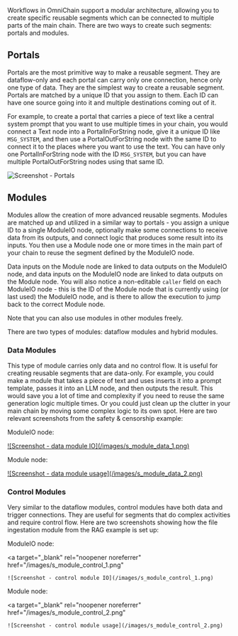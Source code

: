 Workflows in OmniChain support a modular architecture, allowing you to create specific reusable segments which can be connected to multiple parts of the main chain. There are two ways to create such segments: portals and modules.

## Portals

Portals are the most primitive way to make a reusable segment. They are dataflow-only and each portal can carry only one connection, hence only one type of data. They are the simplest way to create a reusable segment. Portals are matched by a unique ID that you assign to them. Each ID can have one source going into it and multiple destinations coming out of it.

For example, to create a portal that carries a piece of text like a central system prompt that you want to use multiple times in your chain, you would connect a Text node into a PortalInForString node, give it a unique ID like `MSG_SYSTEM`, and then use a PortalOutForString node with the same ID to connect it to the places where you want to use the text. You can have only one PortalInForString node with the ID `MSG_SYSTEM`, but you can have multiple PortalOutForString nodes using that same ID.

![Screenshot - Portals](/images/s_portals.png)

## Modules

Modules allow the creation of more advanced reusable segments. Modules are matched up and utilized in a similar way to portals - you assign a unique ID to a single ModuleIO node, optionally make some connections to receive data from its outputs, and connect logic that produces some result into its inputs. You then use a Module node one or more times in the main part of your chain to reuse the segment defined by the ModuleIO node.

Data inputs on the Module node are linked to data outputs on the ModuleIO node, and data inputs on the ModuleIO node are linked to data outputs on the Module node. You will also notice a non-editable `caller` field on each ModuleIO node - this is the ID of the Module node that is currently using (or last used) the ModuleIO node, and is there to allow the execution to jump back to the correct Module node.

Note that you can also use modules in other modules freely.

There are two types of modules: dataflow modules and hybrid modules.

### Data Modules

This type of module carries only data and no control flow. It is useful for creating reusable segments that are data-only. For example, you could make a module that takes a piece of text and uses inserts it into a prompt template, passes it into an LLM node, and then outputs the result. This would save you a lot of time and complexity if you need to reuse the same generation logic multiple times. Or you could just clean up the clutter in your main chain by moving some complex logic to its own spot. Here are two relevant screenshots from the safety & censorship example:

ModuleIO node:

<a target="_blank" rel="noopener noreferrer" href="/images/s_module_data_1.png">
    ![Screenshot - data module IO](/images/s_module_data_1.png)
</a>

Module node:

<a target="_blank" rel="noopener noreferrer" href="/images/s_module_data_2.png">
    ![Screenshot - data module usage](/images/s_module_data_2.png)
</a>

### Control Modules

Very similar to the dataflow modules, control modules have both data and trigger connections. They are useful for segments that do complex activities and require control flow. Here are two screenshots showing how the file ingestation module from the RAG example is set up:

ModuleIO node:

<a
    target="_blank"
    rel="noopener noreferrer"
    href="/images/s_module_control_1.png"
>
    ![Screenshot - control module IO](/images/s_module_control_1.png)
</a>

Module node:

<a
    target="_blank"
    rel="noopener noreferrer"
    href="/images/s_module_control_2.png"
>
    ![Screenshot - control module usage](/images/s_module_control_2.png)
</a>
